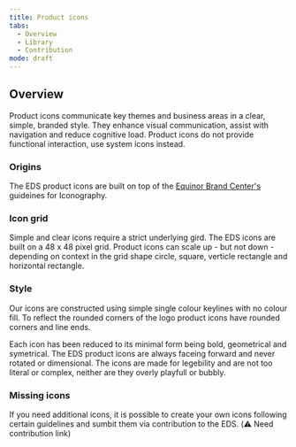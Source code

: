```yaml
---
title: Product icons
tabs:
  - Overview
  - Library
  - Contribution
mode: draft
---
```


## Overview

Product icons communicate key themes and business areas in a clear, simple, branded style. They enhance visual communication, assist with navigation and reduce cognitive load. Product icons do not provide functional interaction, use system icons instead. 


### Origins

The EDS product icons are built on top of the [Equinor Brand Center's](https://communicationtoolbox.equinor.com/brandcenter/en/equinorbc/component/default/103 "Equinor Brand Center") guideines for Iconography.


### Icon grid

Simple and clear icons require a strict underlying gird. The EDS icons are built on a 48 x 48 pixel grid. Product icons can scale up - but not down - depending on context in the grid shape circle, square, verticle rectangle and horizontal rectangle.


### Style

Our icons are constructed using simple single colour keylines with no colour fill. To reflect the rounded corners of the logo product icons have rounded corners and line ends.

Each icon has been reduced to its minimal form being bold, geometrical and symetrical. The EDS product icons are always faceing forward and never rotated or dimensional. The icons are made for legebility and are not too literal or complex, neither are they overly playfull or bubbly.


### Missing icons 

If you need additional icons, it is possible to create your own icons following certain guidelines and sumbit them via contribution to the EDS. (:warning: Need contribution link)
